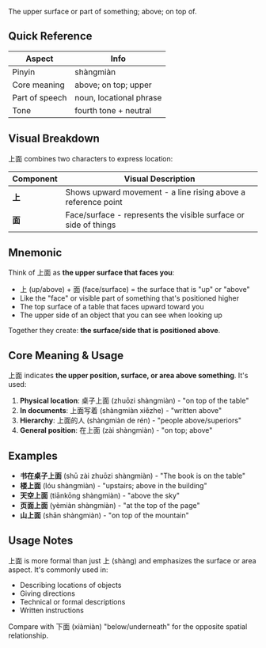 The upper surface or part of something; above; on top of.

## Quick Reference

| Aspect         | Info                    |
| -------------- | ----------------------- |
| Pinyin         | shàngmiàn               |
| Core meaning   | above; on top; upper    |
| Part of speech | noun, locational phrase |
| Tone           | fourth tone + neutral   |

## Visual Breakdown

上面 combines two characters to express location:

| Component | Visual Description                                              |
| --------- | --------------------------------------------------------------- |
| **上**    | Shows upward movement - a line rising above a reference point   |
| **面**    | Face/surface - represents the visible surface or side of things |

## Mnemonic

Think of 上面 as **the upper surface that faces you**:

- 上 (up/above) + 面 (face/surface) = the surface that is "up" or "above"
- Like the "face" or visible part of something that's positioned higher
- The top surface of a table that faces upward toward you
- The upper side of an object that you can see when looking up

Together they create: **the surface/side that is positioned above**.

## Core Meaning & Usage

上面 indicates **the upper position, surface, or area above something**. It's used:

1. **Physical location**: 桌子上面 (zhuōzi shàngmiàn) - "on top of the table"
2. **In documents**: 上面写着 (shàngmiàn xiězhe) - "written above"
3. **Hierarchy**: 上面的人 (shàngmiàn de rén) - "people above/superiors"
4. **General position**: 在上面 (zài shàngmiàn) - "on top; above"

## Examples

- **书在桌子上面** (shū zài zhuōzi shàngmiàn) - "The book is on the table"
- **楼上面** (lóu shàngmiàn) - "upstairs; above in the building"
- **天空上面** (tiānkōng shàngmiàn) - "above the sky"
- **页面上面** (yèmiàn shàngmiàn) - "at the top of the page"
- **山上面** (shān shàngmiàn) - "on top of the mountain"

## Usage Notes

上面 is more formal than just 上 (shàng) and emphasizes the surface or area aspect. It's commonly
used in:

- Describing locations of objects
- Giving directions
- Technical or formal descriptions
- Written instructions

Compare with 下面 (xiàmiàn) "below/underneath" for the opposite spatial relationship.

